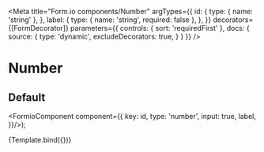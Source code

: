 
<Meta
  title="Form.io components/Number"
  argTypes={{
    id: {
      type: { name: 'string' },
    },
    label: {
      type: { name: 'string', required: false },
    },
  }}
  decorators={[FormDecorator]}
  parameters={{
    controls: { sort: 'requiredFirst' },
    docs: {
      source: {
        type: 'dynamic',
        excludeDecorators: true,
      }
    }
  }}
/>

# Number

## Default

  <FormioComponent component={{
      key: id,
      type: 'number',
      input: true,
      label,
}}/>);

<Canvas>
  <Story name="Default" args={{ id: 'amount', label: 'Aantal' }}>
    {Template.bind({})}
  </Story>
</Canvas>

<Props story="Default" />
